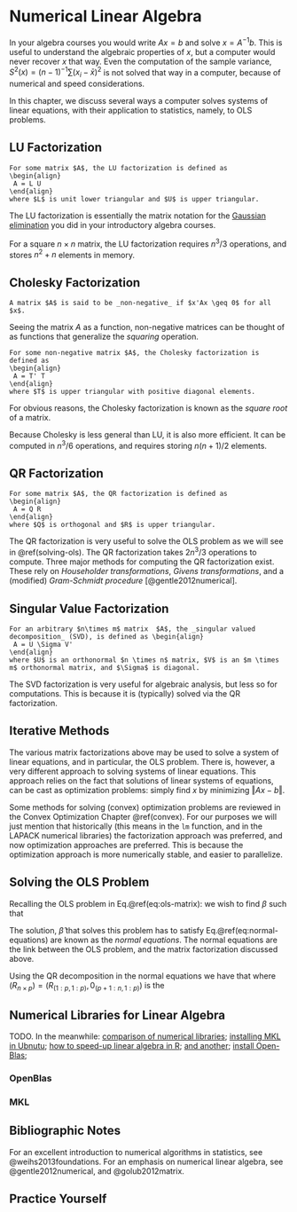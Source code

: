 # Numerical Linear Algebra {#algebra}

In your algebra courses you would write $Ax=b$ and solve $x=A^{-1}b$. 
This is useful to understand the algebraic properties of $x$, but a computer would never recover $x$ that way. 
Even the computation of the sample variance, $S^2(x)=(n-1)^{-1}\sum (x_i-\bar x )^2$ is not solved that way in a computer, because of numerical and speed considerations.

In this chapter, we discuss several ways a computer solves systems of linear equations, with their application to statistics, namely, to OLS problems.  


## LU Factorization

```definition
For some matrix $A$, the LU factorization is defined as 
\begin{align}
 A = L U 
\end{align}
where $L$ is unit lower triangular and $U$ is upper triangular. 
```

The LU factorization is essentially the matrix notation for the [Gaussian elimination](https://en.wikipedia.org/wiki/Gaussian_elimination) you did in your introductory algebra courses. 

For a square $n \times n$ matrix, the LU factorization requires $n^3/3$ operations, and stores $n^2+n$ elements in memory. 



## Cholesky Factorization

```definition
A matrix $A$ is said to be _non-negative_ if $x'Ax \geq 0$ for all $x$.
```

Seeing the matrix $A$ as a function, non-negative matrices can be thought of as functions that generalize the _squaring_ operation.



```definition
For some non-negative matrix $A$, the Cholesky factorization is defined as 
\begin{align}
 A = T' T 
\end{align}
where $T$ is upper triangular with positive diagonal elements.
```

For obvious reasons, the Cholesky factorization is known as the _square root_ of a matrix. 

Because Cholesky is less general than LU, it is also more efficient.
It can be computed in $n^3/6$ operations, and requires storing $n(n+1)/2$ elements.


## QR Factorization

```definition
For some matrix $A$, the QR factorization is defined as 
\begin{align}
 A = Q R 
\end{align}
where $Q$ is orthogonal and $R$ is upper triangular. 
```

The QR factorization is very useful to solve the OLS problem as we will see in \@ref(solving-ols).
The QR factorization takes $2n^3/3$ operations to compute. 
Three major methods for computing the QR factorization exist. These rely on _Householder transformations_, _Givens transformations_, and a (modified) _Gram-Schmidt procedure_ [@gentle2012numerical].





## Singular Value Factorization

```definition
For an arbitrary $n\times m$ matrix  $A$, the _singular valued decomposition_ (SVD), is defined as \begin{align}
 A = U \Sigma V' 
\end{align}
where $U$ is an orthonormal $n \times n$ matrix, $V$ is an $m \times m$ orthonormal matrix, and $\Sigma$ is diagonal.
```

The SVD factorization is very useful for algebraic analysis, but less so for computations.
This is because it is (typically) solved via the QR factorization.



## Iterative Methods

The various matrix factorizations above may be used to solve a system of linear equations, and in particular, the OLS problem. 
There is, however, a very different approach to solving systems of linear equations. 
This approach relies on the fact that solutions of linear systems of equations, can be cast as optimization problems: simply find $x$ by minimizing  $\Vert Ax-b \Vert$.

Some methods for solving (convex) optimization problems are reviewed in the Convex Optimization Chapter \@ref(convex).
For our purposes we will just mention that historically (this means in the `lm` function, and in the LAPACK numerical libraries) the factorization approach was preferred, and now optimization approaches are preferred. 
This is because the optimization approach is more numerically stable, and easier to parallelize. 



## Solving the OLS Problem {#solving-ols}

Recalling the OLS problem in Eq.\@ref(eq:ols-matrix): we wish to find $\beta$ such that  
\begin{align}
  \hat \beta:= argmin_\beta \{ \Vert y-X\beta \Vert^2_2 \}.
\end{align}

The solution, $\hat \beta$ that solves this problem has to satisfy 
\begin{align}
  X'X \beta = X'y.
  (\#eq:normal-equations)
\end{align}
Eq.\@ref(eq:normal-equations) are known as the _normal equations_.
The normal equations are the link between the OLS problem, and the matrix factorization discussed above. 


Using the QR decomposition in the normal equations we have that 
\begin{align*}
  \hat \beta = R_{(1:p,1:p)}^{-1} y,
\end{align*}
where $(R_{n\times p})=(R_{(1:p,1:p)},0_{(p+1:n,1:p)})$ is the 




## Numerical Libraries for Linear Algebra

TODO. 
In the meanwhile:
[comparison of numerical libraries](https://en.wikipedia.org/wiki/Comparison_of_linear_algebra_libraries);
[installing MKL in Ubnutu](http://dirk.eddelbuettel.com/blog/2018/04/15/#018_mkl_for_debian_ubuntu);
[how to speed-up linear algebra in R](https://www.r-bloggers.com/why-is-r-slow-some-explanations-and-mklopenblas-setup-to-try-to-fix-this/);
[and another](https://www.r-bloggers.com/for-faster-r-use-openblas-instead-better-than-atlas-trivial-to-switch-to-on-ubuntu/);
[install Open-Blas](https://gist.github.com/pachamaltese/e4b819ccf537d465a8d49e6d60252d89);


### OpenBlas

### MKL




## Bibliographic Notes
For an excellent introduction to numerical algorithms in statistics, see @weihs2013foundations.
For an emphasis on numerical linear algebra, see @gentle2012numerical, and @golub2012matrix.

## Practice Yourself
